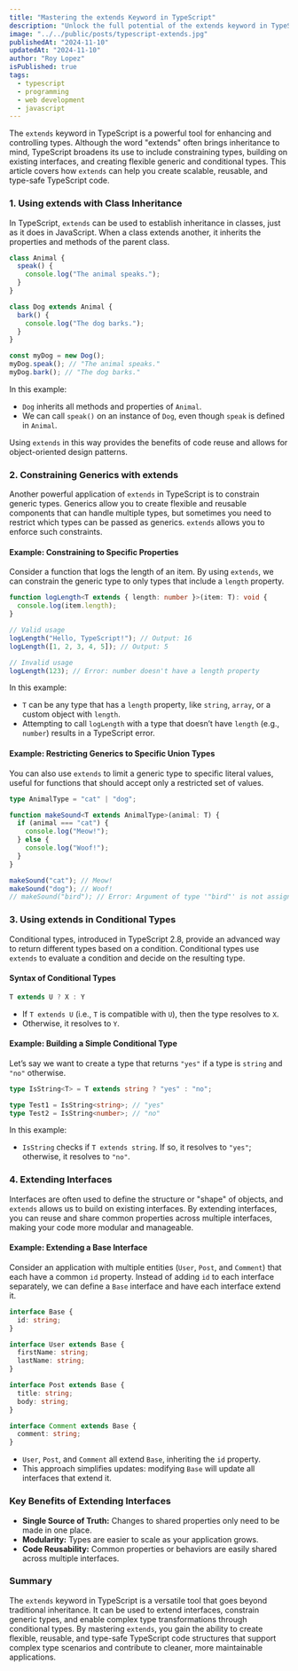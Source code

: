 ```yaml
---
title: "Mastering the extends Keyword in TypeScript"
description: "Unlock the full potential of the extends keyword in TypeScript, a tool that goes beyond inheritance to enable type constraints, flexible generics, and conditional types."
image: "../../public/posts/typescript-extends.jpg"
publishedAt: "2024-11-10"
updatedAt: "2024-11-10"
author: "Roy Lopez"
isPublished: true
tags:
  - typescript
  - programming
  - web development
  - javascript
---
```


The `extends` keyword in TypeScript is a powerful tool for enhancing and controlling types. Although the word "extends" often brings inheritance to mind, TypeScript broadens its use to include constraining types, building on existing interfaces, and creating flexible generic and conditional types. This article covers how `extends` can help you create scalable, reusable, and type-safe TypeScript code.

### 1. Using extends with Class Inheritance

In TypeScript, `extends` can be used to establish inheritance in classes, just as it does in JavaScript. When a class extends another, it inherits the properties and methods of the parent class.

```typescript
class Animal {
  speak() {
    console.log("The animal speaks.");
  }
}

class Dog extends Animal {
  bark() {
    console.log("The dog barks.");
  }
}

const myDog = new Dog();
myDog.speak(); // "The animal speaks."
myDog.bark(); // "The dog barks."
```

In this example:

- `Dog` inherits all methods and properties of `Animal`.
- We can call `speak()` on an instance of `Dog`, even though `speak` is defined in `Animal`.

Using `extends` in this way provides the benefits of code reuse and allows for object-oriented design patterns.

### 2. Constraining Generics with extends

Another powerful application of `extends` in TypeScript is to constrain generic types. Generics allow you to create flexible and reusable components that can handle multiple types, but sometimes you need to restrict which types can be passed as generics. `extends` allows you to enforce such constraints.

#### Example: Constraining to Specific Properties

Consider a function that logs the length of an item. By using `extends`, we can constrain the generic type to only types that include a `length` property.

```typescript
function logLength<T extends { length: number }>(item: T): void {
  console.log(item.length);
}

// Valid usage
logLength("Hello, TypeScript!"); // Output: 16
logLength([1, 2, 3, 4, 5]); // Output: 5

// Invalid usage
logLength(123); // Error: number doesn't have a length property
```

In this example:

- `T` can be any type that has a `length` property, like `string`, `array`, or a custom object with `length`.
- Attempting to call `logLength` with a type that doesn’t have `length` (e.g., `number`) results in a TypeScript error.

#### Example: Restricting Generics to Specific Union Types

You can also use `extends` to limit a generic type to specific literal values, useful for functions that should accept only a restricted set of values.

```typescript
type AnimalType = "cat" | "dog";

function makeSound<T extends AnimalType>(animal: T) {
  if (animal === "cat") {
    console.log("Meow!");
  } else {
    console.log("Woof!");
  }
}

makeSound("cat"); // Meow!
makeSound("dog"); // Woof!
// makeSound("bird"); // Error: Argument of type '"bird"' is not assignable to parameter of type 'AnimalType'.
```

### 3. Using extends in Conditional Types

Conditional types, introduced in TypeScript 2.8, provide an advanced way to return different types based on a condition. Conditional types use `extends` to evaluate a condition and decide on the resulting type.

#### Syntax of Conditional Types

```typescript
T extends U ? X : Y
```

- If `T extends U` (i.e., `T` is compatible with `U`), then the type resolves to `X`.
- Otherwise, it resolves to `Y`.

#### Example: Building a Simple Conditional Type

Let’s say we want to create a type that returns `"yes"` if a type is `string` and `"no"` otherwise.

```typescript
type IsString<T> = T extends string ? "yes" : "no";

type Test1 = IsString<string>; // "yes"
type Test2 = IsString<number>; // "no"
```

In this example:

- `IsString` checks if `T extends string`. If so, it resolves to `"yes"`; otherwise, it resolves to `"no"`.

### 4. Extending Interfaces

Interfaces are often used to define the structure or "shape" of objects, and `extends` allows us to build on existing interfaces. By extending interfaces, you can reuse and share common properties across multiple interfaces, making your code more modular and manageable.

#### Example: Extending a Base Interface

Consider an application with multiple entities (`User`, `Post`, and `Comment`) that each have a common `id` property. Instead of adding `id` to each interface separately, we can define a `Base` interface and have each interface extend it.

```typescript
interface Base {
  id: string;
}

interface User extends Base {
  firstName: string;
  lastName: string;
}

interface Post extends Base {
  title: string;
  body: string;
}

interface Comment extends Base {
  comment: string;
}
```

- `User`, `Post`, and `Comment` all extend `Base`, inheriting the `id` property.
- This approach simplifies updates: modifying `Base` will update all interfaces that extend it.

### Key Benefits of Extending Interfaces

- **Single Source of Truth:** Changes to shared properties only need to be made in one place.
- **Modularity:** Types are easier to scale as your application grows.
- **Code Reusability:** Common properties or behaviors are easily shared across multiple interfaces.

### Summary

The `extends` keyword in TypeScript is a versatile tool that goes beyond traditional inheritance. It can be used to extend interfaces, constrain generic types, and enable complex type transformations through conditional types. By mastering `extends`, you gain the ability to create flexible, reusable, and type-safe TypeScript code structures that support complex type scenarios and contribute to cleaner, more maintainable applications.
